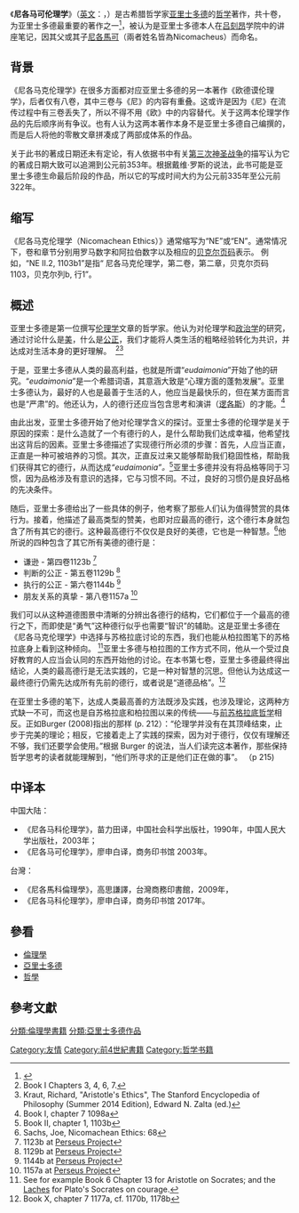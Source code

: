 {{expand english|time=2014-03-01T06:40:38+00:00}}
{{亚里士多德著作}}
《'''尼各马可伦理学'''》（[[英文|英文]]：'''''{{lang|en|The Nicomachean Ethics}}'''''，{{IPAc-en|n|ɪ|ˌ|k|oʊ|m|æ|ˈ|k|iː|ə|n}}）是古希腊哲学家[[亚里士多德|亚里士多德]]的[[哲学|哲学]]著作，共十卷，为亚里士多德最重要的著作之一<ref>{{cite book |author1=亞里斯多德 |title=尼各馬科倫理學 |date=2005年 |publisher=商務 |location=臺灣 |isbn=9570520183 |url=https://philomedium.com/biblio/80193 |language=zh-hant |access-date=2020-07-19 |archive-date=2020-07-19 |archive-url=https://web.archive.org/web/20200719173117/https://philomedium.com/biblio/80193 |dead-url=no }}</ref>，被认为是亚里士多德本人在[[吕刻昂|吕刻昂]]学院中的讲座笔记，因其父或其子[[尼各馬可|尼各馬可]]（兩者姓名皆為Nicomacheus）而命名。

== 背景 ==
《尼各马克伦理学》在很多方面都对应亚里士多德的另一本著作《欧德谟伦理学》，后者仅有八卷，其中三卷与《尼》的内容有重叠。这或许是因为《尼》在流传过程中有三卷丢失了，所以不得不用《欧》中的内容替代。关于这两本伦理学作品的先后顺序尚有争议。也有人认为这两本著作本身不是亚里士多德自己编撰的，而是后人将他的零散文章拼凑成了两部成体系的作品。

关于此书的著成日期还未有定论，有人依据书中有关[[神圣战争|第三次神圣战争]]的描写认为它的著成日期大致可以追溯到公元前353年。根据戴维·罗斯的说法，此书可能是亚里士多德生命最后阶段的作品，所以它的写成时间大约为公元前335年至公元前322年。

== 缩写 ==
《尼各马克伦理学（Nicomachean Ethics）》通常缩写为“NE”或“EN”。通常情况下，卷和章节分别用罗马数字和阿拉伯数字以及相应的[[貝克爾頁碼|贝克尔页码]]表示。 例如，“NE II.2, 1103b1”是指“ 尼各马克伦理学，第二卷，第二章，贝克尔页码1103，贝克尔列b, 行1”。

== 概述 ==
亚里士多德是第一位撰写[[伦理学|伦理学]]文章的哲学家。他认为对伦理学和[[政治学|政治学]]的研究，通过讨论什么是[[美|美]]，什么是[[公正|公正]]，我们才能将人类生活的粗略经验转化为共识，并达成对生活本身的更好理解。  <ref>Book I Chapters 3, 4, 6, 7. </ref><ref>Kraut, Richard, "Aristotle's Ethics", The Stanford Encyclopedia of Philosophy (Summer 2014 Edition), Edward N. Zalta (ed.)</ref>

于是，亚里士多德从人类的最高利益，也就是所谓“''eudaimonia''”开始了他的研究。“''eudaimonia''”是一个希腊词语，其意涵大致是“心理方面的蓬勃发展”。亚里士多德认为，最好的人也是最善于生活的人，他应当是最快乐的，但在某方面而言也是“严肃”的。他还认为，人的德行还应当包含思考和演讲（[[邏各斯|逻各斯]]）的才能。<ref>Book I, chapter 7 1098a</ref>

由此出发，亚里士多德开始了他对伦理学含义的探讨。亚里士多德的伦理学是关于原因的探索：是什么造就了一个有德行的人，是什么帮助我们达成幸福，他希望找出这背后的因素。亚里士多德描述了实现德行所必须的步骤：首先，人应当正直，正直是一种可被培养的习惯。其次，正直反过来又能够帮助我们稳固性格，帮助我们获得其它的德行，从而达成''“eudaimonia”。''<ref>Book II, chapter 1, 1103b</ref>亚里士多德并没有将品格等同于习惯，因为品格涉及有意识的选择，它与习惯不同。不过，良好的习惯仍是良好品格的先决条件。

随后，亚里士多德给出了一些具体的例子，他考察了那些人们认为值得赞赏的具体行为。接着，他描述了最高类型的赞美，也即对应最高的德行，这个德行本身就包含了所有其它的德行。这种最高德行不仅仅是良好的美德，它也是一种智慧。<ref>Sachs, Joe, Nicomachean Ethics: 68</ref>他所说的四种包含了其它所有美德的德行是：

* 谦逊 - 第四卷1123b <ref>1123b at [[Perseus_Project|Perseus Project]]</ref>
* 判断的公正 - 第五卷1129b <ref>1129b at [[Perseus_Project|Perseus Project]]</ref>
* 执行的公正 - 第六卷1144b <ref>1144b at [[Perseus_Project|Perseus Project]]</ref>
* 朋友关系的真挚 - 第八卷1157a <ref>1157a at [[Perseus_Project|Perseus Project]]</ref>

我们可以从这种道德图景中清晰的分辨出各德行的结构，它们都位于一个最高的德行之下，而即使是“勇气”这种德行似乎也需要“智识”的辅助。这是亚里士多德在《尼各马克伦理学》中选择与苏格拉底讨论的东西，我们也能从柏拉图笔下的苏格拉底身上看到这种倾向。 <ref>See for example Book 6 Chapter 13 for Aristotle on Socrates; and the [[Laches_(dialogue)|Laches]] for Plato's Socrates on courage.</ref>亚里士多德与柏拉图的工作方式不同，他从一个受过良好教育的人应当会认同的东西开始他的讨论。在本书第七卷，亚里士多德最终得出结论，人类的最高德行是无法实践的，它是一种对智慧的沉思。但他认为达成这一最终德行仍需先达成所有先前的德行，或者说是“道德品格”。<ref>Book X, chapter 7 1177a, cf. 1170b, 1178b</ref>

在亚里士多德的笔下，达成人类最高善的方法既涉及实践，也涉及理论，这两种方式缺一不可，而这也是自苏格拉底和柏拉图以来的传统——与[[前苏格拉底哲学|前苏格拉底哲学]]相反。正如Burger (2008)指出的那样 (p. 212）：“伦理学并没有在其顶峰结束，止步于完美的理论；相反，它接着走上了实践的探索，因为对于德行，仅仅有理解还不够，我们还要学会使用。”根据 Burger 的说法，当人们读完这本著作，那些保持哲学思考的读者就能理解到，“他们所寻求的正是他们正在做的事”。 （p 215)

==中译本==
中国大陆：
* 《尼各马科伦理学》，苗力田译，中国社会科学出版社，1990年，中国人民大学出版社，2003年；
* 《尼各马可伦理学》，廖申白译，商务印书馆 2003年。
台灣：
* 《尼各馬科倫理學》，高思謙譯，台灣商務印書館，2009年，
* 《尼各马科伦理学》，廖申白译，商务印书馆 2017年。

==參看==
*[[倫理學|倫理學]]
*[[亞里士多德|亞里士多德]]
*[[哲學|哲學]]

==參考文獻==
{{reflist}}
{{Authority control}}
[[Category:友情|Category:友情]]
[[Category:前4世紀書籍|Category:前4世紀書籍]]
[[Category:哲学书籍|Category:哲学书籍]]
[[分類:倫理學書籍|分類:倫理學書籍]]
[[分類:亞里士多德作品|分類:亞里士多德作品]]